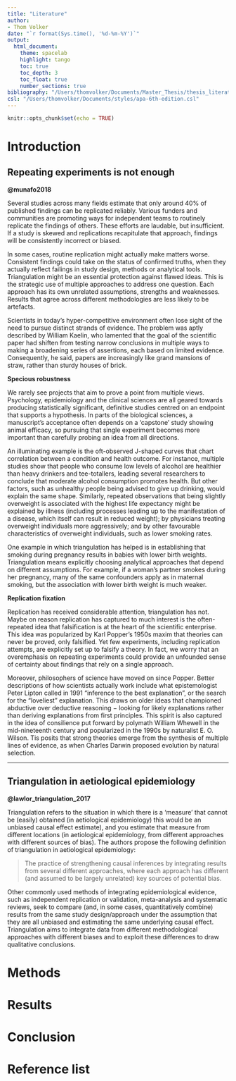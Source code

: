 ```yaml
---
title: "Literature"
author: 
- Thom Volker
date: "`r format(Sys.time(), '%d-%m-%Y')`"
output: 
  html_document:
    theme: spacelab
    highlight: tango
    toc: true
    toc_depth: 3
    toc_float: true
    number_sections: true
bibliography: "/Users/thomvolker/Documents/Master_Thesis/thesis_literature.bib"
csl: "/Users/thomvolker/Documents/styles/apa-6th-edition.csl"
---
```



```r
knitr::opts_chunk$set(echo = TRUE)
```


# Introduction

## Repeating experiments is not enough

**@munafo2018**

Several studies across many fields estimate that only around $40\%$ of published findings can be replicated reliably. Various funders and communities are promoting ways for independent teams to routinely replicate the findings of others. These efforts are laudable, but insufficient. If a study is skewed and replications recapitulate that approach, findings will be consistently incorrect or biased.

In some cases, routine replication might actually make matters worse. Consistent findings could take on the status of confirmed truths, when they actually reflect failings in study design, methods or analytical tools. Triangulation might be an essential protection against flawed ideas. This is the strategic use of multiple approaches to address one question. Each approach has its own unrelated assumptions, strengths and weaknesses. Results that agree across different methodologies are less likely to be artefacts.

Scientists in today's hyper-competitive environment often lose sight of the need to pursue distinct strands of evidence. The problem was aptly described by William Kaelin, who lamented that the goal of the scientific paper had shiften from testing narrow conclusions in multiple ways to making a broadening series of assertions, each based on limited evidence. Consequently, he said, papers are increasingly like grand mansions of straw, rather than sturdy houses of brick.

**Specious robustness**

We rarely see projects that aim to prove a point from multiple views. Psychology, epidemiology and the clinical sciences are all geared towards producing statistically significant, definitive studies centred on an endpoint that supports a hypothesis. In parts of the biological sciences, a manuscript's acceptance often depends on a 'capstone' study showing animal efficacy, so pursuing that single experiment becomes more important than carefully probing an idea from all directions.

An illuminating example is the oft-observed J-shaped curves that chart correlation between a condition and health outcome. For instance, multiple studies show that people who consume low levels of alcohol are healthier than heavy drinkers and tee-totallers, leading several researchers to conclude that moderate alcohol consumption promotes health. But other factors, such as unhealthy people being advised to give up drinking, would explain the same shape. Similarly, repeated observations that being slightly overweight is associated with the highest life expectancy might be explained by illness (including processes leading up to the manifestation of a disease, which itself can result in reduced weight); by physicians treating overweight individuals more aggressively; and by other favourable characteristics of overweight individuals, such as lower smoking rates.

One example in which triangulation has helped is in establishing that smoking during pregnancy results in babies with lower birth weights. Triangulation means explicitly choosing analytical approaches that depend on different assumptions. For example, if a woman's partner smokes during her pregnancy, many of the same confounders apply as in maternal smoking, but the association with lower birth weight is much weaker. 

**Replication fixation**

Replication has received considerable attention, triangulation has not. Maybe on reason replication has captured to much interest is the often-repeated idea that falsification is at the heart of the scientific enterprise. This idea was popularized by Karl Popper's 1950s maxim that theories can never be proved, only falsified. Yet few experiments, including replication attempts, are explicitly set up to falsify a theory. In fact, we worry that an overemphasis on repeating experiments could provide an unfounded sense of certainty about findings that rely on a single approach. 

Moreover, philosophers of science have moved on since Popper. Better descriptions of how scientists actually work include what epistemologist Peter Lipton called in 1991 "inference to the best explanation", or the search for the "loveliest" explanation. This draws on older ideas that championed abductive over deductive reasoning $-$ looking for likely explanations rather than deriving explanations from first principles. This spirit is also captured in the idea of consilience put forward by polymath William Whewell in the mid-nineteenth century and popularized in the 1990s by naturalist E. O. Wilson. Tis posits that strong theories emerge from the synthesis of multiple lines of evidence, as when Charles Darwin proposed evolution by natural selection.


---


## Triangulation in aetiological epidemiology

**@lawlor_triangulation_2017**

Triangulation refers to the situation in which there is a 'measure' that cannot be (easily) obtained (in aetiological epidemiology) this would be an unbiased causal effect estimate), and you estimate that measure from different locations (in aetiological epidemiology, from different approaches with different sources of bias). The authors propose the following definition of triangulation in aetiological epidemiology:

> The practice of strengthening causal inferences by integrating results from several different approaches, where each approach has different (and assumed to be largely unrelated) key sources of potential bias.

Other commonly used methods of integrating epidemiological evidence, such as independent replication or validation, meta-analysis and systematic reviews, seek to compare (and, in some cases, quantitatively combine) results from the same study design/approach under the assumption that they are all unbiased and estimating the same underlying causal effect. Triangulation aims to integrate data from different methodological approaches with different biases and to exploit these differences to draw qualitative conclusions.

# Methods

# Results

# Conclusion

# Reference list

